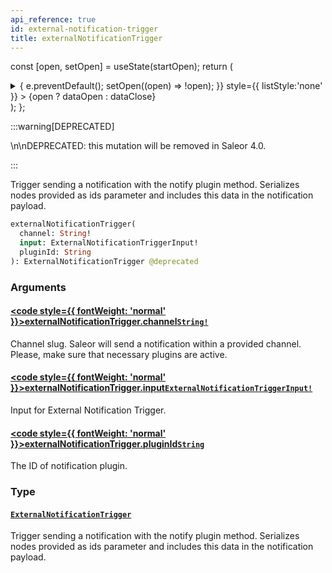 ```yaml
---
api_reference: true
id: external-notification-trigger
title: externalNotificationTrigger
---
```






const [open, setOpen] = useState(startOpen);
return (
<details {...(open ? { open: true } : {})} className="details" style={{ border:'none', boxShadow:'none', background:'var(--ifm-background-color)' }}>
<summary
onClick={(e) => {
e.preventDefault();
setOpen((open) => !open);
}}
style={{ listStyle:'none' }} >
{open ? dataOpen : dataClose}
</summary>
{open && children}
</details>
);
};

:::warning[DEPRECATED]

\n\nDEPRECATED: this mutation will be removed in Saleor 4.0.

:::

Trigger sending a notification with the notify plugin method. Serializes nodes provided as ids parameter and includes this data in the notification payload.

```graphql
externalNotificationTrigger(
  channel: String!
  input: ExternalNotificationTriggerInput!
  pluginId: String
): ExternalNotificationTrigger @deprecated
```

### Arguments

#### [<code style={{ fontWeight: 'normal' }}>externalNotificationTrigger.<b>channel</b></code>](#)<Bullet />[`String!`](../../../api-reference/miscellaneous/scalars/string.mdx) <Badge class="badge badge--secondary" text="non-null"/> <Badge class="badge badge--secondary" text="scalar"/> <Badge class="badge badge--secondary" text="miscellaneous"/>

Channel slug. Saleor will send a notification within a provided channel. Please, make sure that necessary plugins are active.

#### [<code style={{ fontWeight: 'normal' }}>externalNotificationTrigger.<b>input</b></code>](#)<Bullet />[`ExternalNotificationTriggerInput!`](../../../api-reference/miscellaneous/inputs/external-notification-trigger-input.mdx) <Badge class="badge badge--secondary" text="non-null"/> <Badge class="badge badge--secondary" text="input"/> <Badge class="badge badge--secondary" text="miscellaneous"/>

Input for External Notification Trigger.

#### [<code style={{ fontWeight: 'normal' }}>externalNotificationTrigger.<b>pluginId</b></code>](#)<Bullet />[`String`](../../../api-reference/miscellaneous/scalars/string.mdx) <Badge class="badge badge--secondary" text="scalar"/> <Badge class="badge badge--secondary" text="miscellaneous"/>

The ID of notification plugin.

### Type

#### [`ExternalNotificationTrigger`](../../../api-reference/miscellaneous/objects/external-notification-trigger.mdx) <Badge class="badge badge--secondary" text="object"/> <Badge class="badge badge--secondary" text="miscellaneous"/>

Trigger sending a notification with the notify plugin method. Serializes nodes provided as ids parameter and includes this data in the notification payload.
